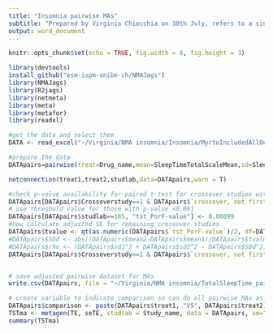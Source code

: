 ```yaml
---
title: "Insomnia pairwise MAs"
subtitle: "Prepared by Virginia Chiocchia on 30th July, refers to a single outcome analysis (Total Sleep Time) in a frequentist setting"
output: word_document
---
```


```r
knitr::opts_chunk$set(echo = TRUE, fig.width = 8, fig.height = 3)
```

```r
library(devtools)
install_github("esm-ispm-unibe-ch/NMAJags")
library(NMAJags)
library(R2jags)
library(netmeta)
library(meta)
library(metafor)
library(readxl)
```

```r
#get the data and select them
DATA <- read_excel("~/Virginia/NMA insomnia/Insomnia/MyrtoIncludedAllOutcomesClean27.6dVirgiRenamedInterventions.xlsx", na = "NA")


```



```r
#prepare the data
DATApairs=pairwise(treat=Drug_name,mean=SleepTimeTotalScaleMean,sd=SleepTimeTotalScaleSD,n=SleepTimeTotalScaleParticipants, data=DATA, studlab = Final_ID_all, sm="MD")

netconnection(treat1,treat2,studlab,data=DATApairs,warn = T)

#check p-value availability for paired t-test for crossover studies with both phases used
DATApairs[DATApairs$Crossoverstudy==1 & DATApairs$`crossover, not first phase used`==1,c("studlab","tst_PorF-value","tst_p=0, f=1")]
# use threshold value for those with p-value <0.001
DATApairs[DATApairs$studlab==185, "tst_PorF-value"] <- 0.00099
#now calculate adjusted SE for remaining crossover studies
DATApairs$tvalue <- qt(as.numeric(DATApairs$`tst_PorF-value`)/2, df=DATApairs$n1-1, lower.tail = F)
#DATApairs$SDd <- abs((DATApairs$mean2-DATApairs$mean1)/DATApairs$tvalue*sqrt(DATApairs$n1))
#DATApairs$rho <- (DATApairs$sd1^2 + DATApairs$sd2^2 - DATApairs$SDd^2)/(2*DATApairs$sd1*DATApairs$sd2)
DATApairs[DATApairs$Crossoverstudy==1 & DATApairs$`crossover, not first phase used`==1,"seTE"] <- (abs(DATApairs$TE)/DATApairs$tvalue)[DATApairs$Crossoverstudy==1 & DATApairs$`crossover, not first phase used`==1]  


# save adjusted pairwise dataset for MAs
write.csv(DATApairs, file = "~/Virginia/NMA insomnia/TotalSleepTime_pairwise.csv")

```

```r
# create variable to indicate comparison so can do all pairwise MAs as subgroup analysis with a single command
DATApairs$comparison <- paste(DATApairs$treat1, "VS", DATApairs$treat2)
TSTma <- metagen(TE, seTE, studlab = Study_name, data = DATApairs, sm="MD", byvar = comparison, tau.common = T)
summary(TSTma)
```


<!-- ```{r, echo=FALSE} -->
<!-- # acetaminophen vs placebo -->
<!-- TSTma1 <- metacont(n1,mean1,sd1,n2,mean2,sd2, studlab=DATApairs$Study_name, data=DATApairs, subset = DATApairs$treat1=="acetaminophen", label.e = DATApairs$treat1[1], label.c = DATApairs$treat2[1]) -->

<!-- #forest plots -->
<!-- forest(TSTma1, digits=1, digits.sd = 1, just = "center") -->
<!-- ``` -->

<!-- ```{r, echo=FALSE} -->
<!-- # artifical vs tart cherry juice -->
<!-- TSTma2 <- metacont(n1,mean1,sd1,n2,mean2,sd2, studlab=DATApairs$Study_name, data=DATApairs, subset = DATApairs$treat1=="artificial juice", label.e = "artificial juice", label.c = "tart cherry juice") -->

<!-- #forest plots -->
<!-- forest(TSTma2, digits=1, digits.sd = 1) -->
<!-- ``` -->

<!-- ```{r, echo=FALSE} -->
<!-- # BBT I vs self-monitoring control -->
<!-- TSTma3 <- metacont(n1,mean1,sd1,n2,mean2,sd2, studlab=DATApairs$Study_name, data=DATApairs, subset = DATApairs$treat1=="BBT I", label.e = "BBT I", label.c = "self-monitoring control") -->

<!-- #forest plots -->
<!-- forest(TSTma3, digits=1, digits.sd = 1, just = "center") -->
<!-- ``` -->

<!-- ```{r, echo=FALSE} -->
<!-- # chlormethiazole vs temazepam -->
<!-- TSTma4 <- metacont(n1,mean1,sd1,n2,mean2,sd2, studlab=DATApairs$Study_name, data=DATApairs, subset = DATApairs$treat1=="chlormethiazole", label.e = "chlormethiazole", label.c = "temazepam") -->

<!-- #forest plots -->
<!-- forest(TSTma4, digits=1, digits.sd = 1, just = "center") -->
<!-- ``` -->

<!-- ```{r, echo=FALSE} -->
<!-- # diazepam vs pbo -->
<!-- TSTma5 <- metacont(n1,mean1,sd1,n2,mean2,sd2, studlab=DATApairs$Study_name, data=DATApairs, subset = DATApairs$treat1=="diazepam" &  DATApairs$treat2=="pbo", label.e = "diazepam", label.c = "pbo") -->

<!-- #forest plots -->
<!-- forest(TSTma5, digits=1, digits.sd = 1, just = "center") -->
<!-- ``` -->

<!-- ```{r, echo=FALSE} -->
<!-- # diazepam vs promethazine -->
<!-- TSTma6 <- metacont(n1,mean1,sd1,n2,mean2,sd2, studlab=DATApairs$Study_name, data=DATApairs, subset = DATApairs$treat1=="diazepam" &  DATApairs$treat2=="promethazine", label.e = "diazepam", label.c = "promethazine") -->

<!-- #forest plots -->
<!-- forest(TSTma6, digits=1, digits.sd = 1) -->
<!-- ``` -->

<!-- ```{r, echo=FALSE} -->
<!-- # diazepam vs propiomazine -->
<!-- TSTma7 <- metacont(n1,mean1,sd1,n2,mean2,sd2, studlab=DATApairs$Study_name, data=DATApairs, subset = DATApairs$treat1=="diazepam" &  DATApairs$treat2=="propiomazine", label.e = "diazepam" , label.c = "propiomazine") -->

<!-- #forest plots -->
<!-- forest(TSTma7, digits=1, digits.sd = 1, just = "center") -->
<!-- ``` -->

<!-- ```{r, echo=FALSE} -->
<!-- # diphenhydramine vs pbo -->
<!-- TSTma8 <- metacont(n1,mean1,sd1,n2,mean2,sd2, studlab=DATApairs$Study_name, data=DATApairs, subset = DATApairs$treat1=="diphenhydramine" &  DATApairs$treat2=="pbo", label.e = "diphenhydramine", label.c = "pbo") -->

<!-- #forest plots -->
<!-- forest(TSTma8, digits=1, digits.sd = 1, just = "center") -->
<!-- ``` -->

<!-- ```{r, echo=FALSE} -->
<!-- # diphenhydramine vs temazepam -->
<!-- TSTma9 <- metacont(n1,mean1,sd1,n2,mean2,sd2, studlab=DATApairs$Study_name, data=DATApairs, subset = DATApairs$treat1=="diphenhydramine" &  DATApairs$treat2=="temazepam", label.e = "diphenhydramine", label.c = "temazepam") -->

<!-- #forest plots -->
<!-- forest(TSTma9, digits=1, digits.sd = 1, just = "center") -->
<!-- ``` -->

<!-- ```{r, echo=FALSE, fig.width = 10, fig.height = 3} -->
<!-- # doxepin vs pbo -->
<!-- TSTma10 <- metacont(n1,mean1,sd1,n2,mean2,sd2, studlab=DATApairs$Study_name, data=DATApairs, subset = DATApairs$treat1=="doxepin", label.e = "doxepin", label.c = "pbo") -->

<!-- #forest plots -->
<!-- forest(TSTma10, digits=1, digits.sd = 1, just = "center") -->
<!-- ``` -->

<!-- ```{r, echo=FALSE} -->
<!-- # esmirtazapine vs pbo -->
<!-- TSTma11 <- metacont(n1,mean1,sd1,n2,mean2,sd2, studlab=DATApairs$Study_name, data=DATApairs, subset = DATApairs$treat1=="esmirtazapine", label.e = "esmirtazapine", label.c = "pbo") -->

<!-- #forest plots -->
<!-- forest(TSTma11, digits=1, digits.sd = 1, just = "center") -->
<!-- ``` -->

<!-- ```{r, echo=FALSE, fig.width = 10, fig.height = 3} -->
<!-- # eszopiclone vs pbo -->
<!-- TSTma12 <- metacont(n1,mean1,sd1,n2,mean2,sd2, studlab=DATApairs$Study_name, data=DATApairs, subset = DATApairs$treat1=="eszopiclone", label.e = "eszopiclone", label.c = "pbo") -->

<!-- #forest plots -->
<!-- forest(TSTma12, digits=1, digits.sd = 1, just = "center") -->
<!-- ``` -->

<!-- ```{r, echo=FALSE} -->
<!-- # flunitrazepam vs nitrazepam -->
<!-- TSTma13 <- metacont(n1,mean1,sd1,n2,mean2,sd2, studlab=DATApairs$Study_name, data=DATApairs, subset = DATApairs$treat1=="flunitrazepam", label.e = DATApairs$treat1[16], label.c = DATApairs$treat2[16]) -->

<!-- #forest plots -->
<!-- forest(TSTma13, digits=1, digits.sd = 1) -->
<!-- ``` -->

<!-- The study above was in psychogeriatric patients and therefore not included in main NMA. -->


<!-- ```{r, echo=FALSE} -->
<!-- # food supplement vs pbo -->
<!-- TSTma14 <- metacont(n1,mean1,sd1,n2,mean2,sd2, studlab=DATApairs$Study_name, data=DATApairs, subset = grep("food supplement", DATApairs$treat1), label.e = "food supplement", label.c = "pbo") -->

<!-- #forest plots -->
<!-- forest(TSTma14, digits=1, digits.sd = 1, just = "center") -->
<!-- ``` -->
<!-- ```{r, echo=FALSE} -->
<!-- # LAT vs MAT -->
<!-- TSTma15 <- metacont(n1,mean1,sd1,n2,mean2,sd2, studlab=DATApairs$Study_name, data=DATApairs, subset = DATApairs$treat1=="LAT" &  DATApairs$treat2=="MAT", label.e = "LAT", label.c = "MAT") -->

<!-- #forest plots -->
<!-- forest(TSTma15, digits=1, digits.sd = 1, just = "center") -->
<!-- ``` -->

<!-- ```{r, echo=FALSE} -->
<!-- # LAT vs MAT+LAT -->
<!-- TSTma16 <- metacont(n1,mean1,sd1,n2,mean2,sd2, studlab=DATApairs$Study_name, data=DATApairs, subset = DATApairs$treat1=="LAT" &  DATApairs$treat2=="MAT+LAT", label.e = "LAT", label.c = "MAT+LAT") -->

<!-- #forest plots -->
<!-- forest(TSTma16, digits=1, digits.sd = 1, just = "center") -->
<!-- ``` -->

<!-- ```{r, echo=FALSE} -->
<!-- # MAT vs MAT+LAT -->
<!-- TSTma17 <- metacont(n1,mean1,sd1,n2,mean2,sd2, studlab=DATApairs$Study_name, data=DATApairs, subset = DATApairs$treat1=="MAT" &  DATApairs$treat2=="MAT+LAT", label.e = "MAT", label.c = "MAT+LAT") -->

<!-- #forest plots -->
<!-- forest(TSTma17, digits=1, digits.sd = 1, just = "center") -->
<!-- ``` -->
<!-- ```{r, echo=FALSE} -->
<!-- # loprazolam vs nitrazepam -->
<!-- TSTma18 <- metacont(n1,mean1,sd1,n2,mean2,sd2, studlab=DATApairs$Study_name, data=DATApairs, subset = DATApairs$treat1=="loprazolam" &  DATApairs$treat2=="nitrazepam", label.e = "loprazolam", label.c = "nitrazepam") -->

<!-- #forest plots -->
<!-- forest(TSTma18, digits=1, digits.sd = 1) -->
<!-- ``` -->

<!-- ```{r, echo=FALSE} -->
<!-- # loprazolam vs pbo -->
<!-- TSTma19 <- metacont(n1,mean1,sd1,n2,mean2,sd2, studlab=DATApairs$Study_name, data=DATApairs, subset = DATApairs$treat1=="loprazolam" &  DATApairs$treat2=="pbo", label.e = "loprazolam", label.c = "pbo") -->

<!-- #forest plots -->
<!-- forest(TSTma19, digits=1, digits.sd = 1, just = "center") -->
<!-- ``` -->

<!-- ```{r, echo=FALSE} -->
<!-- # loprazolam+sleep hygiene vs sleep hygiene -->
<!-- TSTma20 <- metacont(n1,mean1,sd1,n2,mean2,sd2, studlab=DATApairs$Study_name, data=DATApairs, subset = DATApairs$treat2=="sleep hygiene", label.e = "loprazolam + sleep hygiene", label.c = "sleep hygiene") -->

<!-- #forest plots -->
<!-- forest(TSTma20, digits=1, digits.sd = 1) -->
<!-- ``` -->

<!-- ```{r, echo=FALSE} -->
<!-- #  melatonin vs pbo -->
<!-- TSTma21 <- metacont(n1,mean1,sd1,n2,mean2,sd2, studlab=DATApairs$Study_name, data=DATApairs, subset = DATApairs$treat1=="melatonin", label.e = "melatonin", label.c = "pbo") -->

<!-- #forest plots -->
<!-- forest(TSTma21, digits=1, digits.sd = 1, just = "center") -->
<!-- ``` -->
<!-- ```{r, echo=FALSE} -->
<!-- #  midazolam vs oxazepam -->
<!-- TSTma22 <- metacont(n1,mean1,sd1,n2,mean2,sd2, studlab=DATApairs$Study_name, data=DATApairs, subset = DATApairs$treat1=="midazolam", label.e = "midazolam", label.c = "oxazepam") -->

<!-- #forest plots -->
<!-- forest(TSTma22, digits=1, digits.sd = 1, just = "center") -->
<!-- ``` -->

<!-- ```{r, echo=FALSE} -->
<!-- #  pbo vs temazepam -->
<!-- TSTma23 <- metacont(n1,mean1,sd1,n2,mean2,sd2, studlab=DATApairs$Study_name, data=DATApairs, subset = DATApairs$treat1=="pbo" & DATApairs$treat2=="temazepam", label.e = "pbo", label.c = "temazepam") -->

<!-- #forest plots -->
<!-- forest(TSTma23, digits=1, digits.sd = 1, just = "center") -->
<!-- ``` -->

<!-- ```{r, echo=FALSE} -->
<!-- #  pbo vs ramelteon -->
<!-- TSTma24 <- metacont(n1,mean1,sd1,n2,mean2,sd2, studlab=DATApairs$Study_name, data=DATApairs, subset = DATApairs$treat1=="pbo" & DATApairs$treat2=="ramelteon", label.e = "pbo", label.c = "ramelteon") -->

<!-- #forest plots -->
<!-- forest(TSTma24, digits=1, digits.sd = 1, just = "center") -->
<!-- ``` -->

<!-- ```{r, echo=FALSE} -->
<!-- #  pbo vs promethazine -->
<!-- TSTma25 <- metacont(n1,mean1,sd1,n2,mean2,sd2, studlab=DATApairs$Study_name, data=DATApairs, subset = DATApairs$treat1=="pbo" & DATApairs$treat2=="promethazine", label.e = "pbo", label.c = "promethazine") -->

<!-- #forest plots -->
<!-- forest(TSTma25, digits=1, digits.sd = 1, just = "center") -->
<!-- ``` -->

<!-- ```{r, echo=FALSE} -->
<!-- #  pbo vs propiomazine -->
<!-- TSTma26 <- metacont(n1,mean1,sd1,n2,mean2,sd2, studlab=DATApairs$Study_name, data=DATApairs, subset = DATApairs$treat1=="pbo" & DATApairs$treat2=="propiomazine", label.e = "pbo", label.c = "propiomazine") -->

<!-- #forest plots -->
<!-- forest(TSTma26, digits=1, digits.sd = 1, just = "center") -->
<!-- ``` -->

<!-- ```{r, echo=FALSE} -->
<!-- #  pbo vs zolpidem -->
<!-- TSTma27 <- metacont(n1,mean1,sd1,n2,mean2,sd2, studlab=DATApairs$Study_name, data=DATApairs, subset = DATApairs$treat1=="pbo" & DATApairs$treat2=="zolpidem", label.e = "pbo", label.c = "zolpidem") -->

<!-- #forest plots -->
<!-- forest(TSTma27, digits=1, digits.sd = 1, just = "center") -->
<!-- ``` -->

<!-- ```{r, echo=FALSE} -->
<!-- #  promethazine vs propiomazine -->
<!-- TSTma28 <- metacont(n1,mean1,sd1,n2,mean2,sd2, studlab=DATApairs$Study_name, data=DATApairs, subset = DATApairs$treat1=="promethazine" & DATApairs$treat2=="propiomazine", label.e = "promethazine", label.c = "propiomazine") -->

<!-- #forest plots -->
<!-- forest(TSTma28, digits=1, digits.sd = 1, just = "center") -->
<!-- ``` -->
